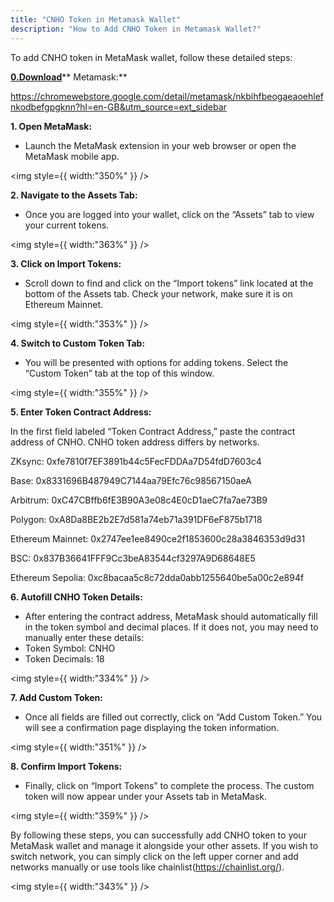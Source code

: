 ```yaml
---
title: "CNHO Token in Metamask Wallet"
description: "How to Add CNHO Token in Metamask Wallet?"
---
```


To add CNHO token in MetaMask wallet, follow these detailed steps:

[**0.Download**](http://0.Download)** Metamask:**

https://chromewebstore.google.com/detail/metamask/nkbihfbeogaeaoehlefnkodbefgpgknn?hl=en-GB&utm_source=ext_sidebar

**1. Open MetaMask:**

- Launch the MetaMask extension in your web browser or open the MetaMask mobile app.

<img
  style={{ width:"350%" }}
/>

**2. Navigate to the Assets Tab:**

- Once you are logged into your wallet, click on the “Assets” tab to view your current tokens.

<img
  style={{ width:"363%" }}
/>

**3. Click on Import Tokens:**

- Scroll down to find and click on the “Import tokens” link located at the bottom of the Assets tab. Check your network, make sure it is on Ethereum Mainnet.

<img
  style={{ width:"353%" }}
/>

**4. Switch to Custom Token Tab:**

- You will be presented with options for adding tokens. Select the “Custom Token” tab at the top of this window.

<img
  style={{ width:"355%" }}
/>

**5. Enter Token Contract Address:**

In the first field labeled “Token Contract Address,” paste the contract address of CNHO. CNHO token address differs by networks.

ZKsync: 0xfe7810f7EF3891b44c5FecFDDAa7D54fdD7603c4

Base: 0x8331696B487949C7144aa79Efc76c98567150aeA

Arbitrum: 0xC47CBffb6fE3B90A3e08c4E0cD1aeC7fa7ae73B9

Polygon: 0xA8Da8BE2b2E7d581a74eb71a391DF6eF875b1718

Ethereum Mainnet: 0x2747ee1ee8490ce2f1853600c28a3846353d9d31

BSC: 0x837B36641FFF9Cc3beA83544cf3297A9D68648E5

Ethereum Sepolia: 0xc8bacaa5c8c72dda0abb1255640be5a00c2e894f

**6. Autofill CNHO Token Details:**

- After entering the contract address, MetaMask should automatically fill in the token symbol and decimal places. If it does not, you may need to manually enter these details:
- Token Symbol: CNHO
- Token Decimals: 18

<img
  style={{ width:"334%" }}
/>

**7. Add Custom Token:**

- Once all fields are filled out correctly, click on “Add Custom Token.” You will see a confirmation page displaying the token information.

<img
  style={{ width:"351%" }}
/>

**8. Confirm Import Tokens:**

- Finally, click on “Import Tokens” to complete the process. The custom token will now appear under your Assets tab in MetaMask.

<img
  style={{ width:"359%" }}
/>

By following these steps, you can successfully add CNHO token to your MetaMask wallet and manage it alongside your other assets. If you wish to switch network, you can simply click on the left upper corner and add networks manually or use tools like chainlist(https://chainlist.org/).

<img
  style={{ width:"343%" }}
/>